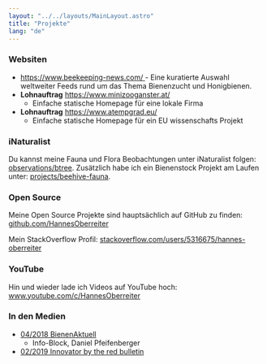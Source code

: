 ```yaml
---
layout: "../../layouts/MainLayout.astro"
title: "Projekte"
lang: "de"
---
```



### Websiten

- <a href="https://www.beekeeping-news.com/">
    https://www.beekeeping-news.com/
  </a>
  - Eine kuratierte Auswahl weltweiter Feeds rund um das Thema Bienenzucht und Honigbienen.
- **Lohnauftrag** <a href="https://www.minizooganster.at/">https://www.minizooganster.at/</a>
  - Einfache statische Homepage für eine lokale Firma
- **Lohnauftrag** <a href="https://www.atempgrad.eu/">https://www.atempgrad.eu/</a>
  - Einfache statische Homepage für ein EU wissenschafts Projekt

### iNaturalist

Du kannst meine Fauna und Flora Beobachtungen unter iNaturalist folgen: <a href="https://www.inaturalist.org/observations/btree">observations/btree</a>. Zusätzlich habe ich ein Bienenstock Projekt am Laufen unter: <a href="https://www.inaturalist.org/projects/beehive-fauna">projects/beehive-fauna</a>.

<INaturalist client:idle></INaturalist>

### Open Source

Meine Open Source Projekte sind hauptsächlich auf GitHub zu finden: <a href="https://github.com/HannesOberreiter">github.com/HannesOberreiter</a>

Mein StackOverflow Profil: <a href="https://stackoverflow.com/users/5316675/hannes-oberreiter">stackoverflow.com/users/5316675/hannes-oberreiter</a>

### YouTube

Hin und wieder lade ich Videos auf YouTube hoch: <a href="https://www.youtube.com/c/HannesOberreiter">
www.youtube.com/c/HannesOberreiter</a>

### In den Medien

- [04/2018 BienenAktuell](https://shop.bienenlieb.at/wp-content/uploads/2018/03/Beitrag-4-18.pdf)
  - Info-Block, Daniel Pfeifenberger
- [02/2019 Innovator by the red bulletin](https://issuu.com/redbulletin.com/docs/0219_trbi_at_lowres/77)
